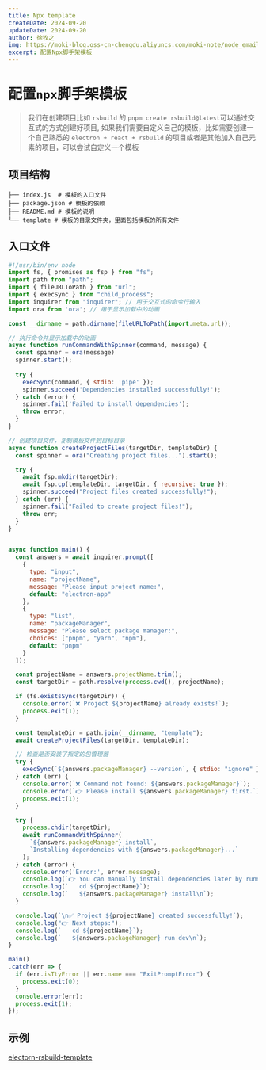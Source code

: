 ```yaml
---
title: Npx template
createDate: 2024-09-20
updateDate: 2024-09-20
author: 徐牧之
img: https://moki-blog.oss-cn-chengdu.aliyuncs.com/moki-note/node_email.png
excerpt: 配置Npx脚手架模板
---
```


# 配置`npx`脚手架模板
> 我们在创建项目比如 `rsbuild` 的 `pnpm create rsbuild@latest`可以通过交互式的方式创建好项目, 如果我们需要自定义自己的模板，比如需要创建一个自己熟悉的 `electron + react + rsbuild` 的项目或者是其他加入自己元素的项目，可以尝试自定义一个模板

## 项目结构
```shell
├── index.js  # 模板的入口文件
├── package.json # 模板的依赖
├── README.md # 模板的说明
└── template # 模板的目录文件夹，里面包括模板的所有文件
```
## 入口文件
```javascript
#!/usr/bin/env node
import fs, { promises as fsp } from "fs";
import path from "path";
import { fileURLToPath } from "url";
import { execSync } from "child_process";
import inquirer from "inquirer"; // 用于交互式的命令行输入
import ora from 'ora'; // 用于显示加载中的动画

const __dirname = path.dirname(fileURLToPath(import.meta.url));

// 执行命令并显示加载中的动画
async function runCommandWithSpinner(command, message) {
  const spinner = ora(message)
  spinner.start();
  
  try {
    execSync(command, { stdio: 'pipe' });
    spinner.succeed('Dependencies installed successfully!');
  } catch (error) {
    spinner.fail('Failed to install dependencies');
    throw error;
  }
}

// 创建项目文件，复制模板文件到目标目录
async function createProjectFiles(targetDir, templateDir) {
  const spinner = ora("Creating project files...").start();

  try {
    await fsp.mkdir(targetDir);
    await fsp.cp(templateDir, targetDir, { recursive: true });
    spinner.succeed("Project files created successfully!");
  } catch (err) {
    spinner.fail("Failed to create project files!");
    throw err;
  }
}


async function main() {
  const answers = await inquirer.prompt([
    {
      type: "input",
      name: "projectName",
      message: "Please input project name:",
      default: "electron-app"
    },
    {
      type: "list",
      name: "packageManager",
      message: "Please select package manager:",
      choices: ["pnpm", "yarn", "npm"],
      default: "pnpm"
    }
  ]);

  const projectName = answers.projectName.trim();
  const targetDir = path.resolve(process.cwd(), projectName);

  if (fs.existsSync(targetDir)) {
    console.error(`❌ Project ${projectName} already exists!`);
    process.exit(1);
  }

  const templateDir = path.join(__dirname, "template");
  await createProjectFiles(targetDir, templateDir);

  // 检查是否安装了指定的包管理器   
  try {
    execSync(`${answers.packageManager} --version`, { stdio: "ignore" });
  } catch (err) {
    console.error(`❌ Command not found: ${answers.packageManager}`); 
    console.error(`👉 Please install ${answers.packageManager} first.`);
    process.exit(1);
  }

  try {
    process.chdir(targetDir);
    await runCommandWithSpinner(
      `${answers.packageManager} install`,
      `Installing dependencies with ${answers.packageManager}...`
    );
  } catch (error) {
    console.error('Error:', error.message);
    console.log(`👉 You can manually install dependencies later by running:`);
    console.log(`   cd ${projectName}`);
    console.log(`   ${answers.packageManager} install\n`);
  }

  console.log(`\n✅ Project ${projectName} created successfully!`);
  console.log("👉 Next steps:");
  console.log(`   cd ${projectName}`);
  console.log(`   ${answers.packageManager} run dev\n`);
}

main()
.catch(err => {
  if (err.isTtyError || err.name === "ExitPromptError") {
    process.exit(0); 
  }
  console.error(err);
  process.exit(1);
});
```
## 示例
[electorn-rsbuild-template](https://www.npmjs.com/package/electron-rsbuild-template)

